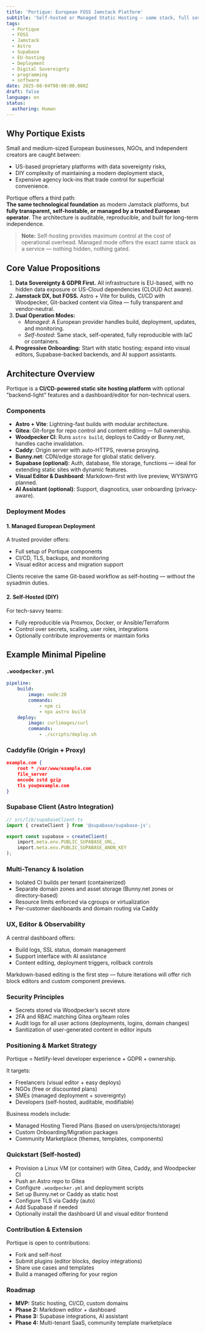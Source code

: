 ```yaml
---
title: 'Portique: European FOSS Jamstack Platform'
subtitle: 'Self-hosted or Managed Static Hosting – same stack, full sovereignty'
tags:
  - Portique
  - FOSS
  - Jamstack
  - Astro
  - Supabase
  - EU-hosting
  - Deployment
  - Digital Sovereignty
  - programming
  - software
date: 2025-08-04T00:00:00.000Z
draft: false
language: en
status:
  authoring: Human
---
```



<Tldr 
  tldr="Portique is an open, European alternative to proprietary Jamstack hosts (e.g. Netlify, Vercel):  
    - Either managed by a European operator (Deployment-as-a-Service)  
    - Or self-hosted using exactly the same FOSS-based stack (Astro, Gitea, Woodpecker, Caddy, Bunny.net; optionally Supabase)  
    Goal: Performance, GDPR-compliant data ownership, and usability for SMEs/NGOs/freelancers without lock-in."
  color="blue"
  icon="tabler:sparkles"
  badgeText="AI"
  badgeVariant="ai"
  info="This summary was generated by AI using OpenAI GPT-4."
/>

<div style={{ display: 'flex', gap: '0.5rem', flexWrap: 'wrap' }}>
    <Badge variant="tag" text="Open Source" size="md" />
    <Badge variant="tag" text="EU-hosted" size="md" />
    <Badge variant="tag" text="Jamstack" size="md" />
    <Badge variant="tag" text="Self-sovereign" size="md" />
</div>

## Why Portique Exists

Small and medium-sized European businesses, NGOs, and independent creators are caught between:

- US-based proprietary platforms with data sovereignty risks,
- DIY complexity of maintaining a modern deployment stack,
- Expensive agency lock-ins that trade control for superficial convenience.

Portique offers a third path:  
**The same technological foundation** as modern Jamstack platforms, but **fully transparent, self-hostable, or managed by a trusted European operator**. The architecture is auditable, reproducible, and built for long-term independence.

> **Note:** Self-hosting provides maximum control at the cost of operational overhead. Managed mode offers the exact same stack as a service — nothing hidden, nothing gated.

## Core Value Propositions

1. **Data Sovereignty & GDPR First.** All infrastructure is EU-based, with no hidden data exposure or US-Cloud dependencies (CLOUD Act aware).
2. **Jamstack DX, but FOSS.** Astro + Vite for builds, CI/CD with Woodpecker, Git-backed content via Gitea — fully transparent and vendor-neutral.
3. **Dual Operation Modes:**  
     - *Managed*: A European provider handles build, deployment, updates, and monitoring.  
     - *Self-hosted*: Same stack, self-operated, fully reproducible with IaC or containers.
4. **Progressive Onboarding:** Start with static hosting; expand into visual editors, Supabase-backed backends, and AI support assistants.

## Architecture Overview

Portique is a **CI/CD-powered static site hosting platform** with optional "backend-light" features and a dashboard/editor for non-technical users.

### Components

- **Astro + Vite**: Lightning-fast builds with modular architecture.
- **Gitea**: Git-forge for repo control and content editing — full ownership.
- **Woodpecker CI**: Runs `astro build`, deploys to Caddy or Bunny.net, handles cache invalidation.
- **Caddy**: Origin server with auto-HTTPS, reverse proxying.
- **Bunny.net**: CDN/edge storage for global static delivery.
- **Supabase (optional)**: Auth, database, file storage, functions — ideal for extending static sites with dynamic features.
- **Visual Editor & Dashboard**: Markdown-first with live preview, WYSIWYG planned.
- **AI Assistant (optional)**: Support, diagnostics, user onboarding (privacy-aware).

### Deployment Modes

#### 1. Managed European Deployment

A trusted provider offers:

- Full setup of Portique components
- CI/CD, TLS, backups, and monitoring
- Visual editor access and migration support

Clients receive the same Git-based workflow as self-hosting — without the sysadmin duties.

#### 2. Self-Hosted (DIY)

For tech-savvy teams:

- Fully reproducible via Proxmox, Docker, or Ansible/Terraform
- Control over secrets, scaling, user roles, integrations
- Optionally contribute improvements or maintain forks

## Example Minimal Pipeline

### `.woodpecker.yml`

```yaml
pipeline:
    build:
        image: node:20
        commands:
            - npm ci
            - npx astro build
    deploy:
        image: curlimages/curl
        commands:
            - ./scripts/deploy.sh
```

### Caddyfile (Origin + Proxy)

```json
example.com {
    root * /var/www/example.com
    file_server
    encode zstd gzip
    tls you@example.com
}
```

### Supabase Client (Astro Integration)

```ts
// src/lib/supabaseClient.ts
import { createClient } from '@supabase/supabase-js';

export const supabase = createClient(
    import.meta.env.PUBLIC_SUPABASE_URL,
    import.meta.env.PUBLIC_SUPABASE_ANON_KEY
);
```

### Multi-Tenancy & Isolation

- Isolated CI builds per tenant (containerized)
- Separate domain zones and asset storage (Bunny.net zones or directory-based)
- Resource limits enforced via cgroups or virtualization
- Per-customer dashboards and domain routing via Caddy

### UX, Editor & Observability

A central dashboard offers:

- Build logs, SSL status, domain management
- Support interface with AI assistance
- Content editing, deployment triggers, rollback controls

Markdown-based editing is the first step — future iterations will offer rich block editors and custom component previews.

### Security Principles

- Secrets stored via Woodpecker’s secret store
- 2FA and RBAC matching Gitea org/team roles
- Audit logs for all user actions (deployments, logins, domain changes)
- Sanitization of user-generated content in editor inputs

### Positioning & Market Strategy

Portique = Netlify-level developer experience + GDPR + ownership.

It targets:

- Freelancers (visual editor + easy deploys)
- NGOs (free or discounted plans)
- SMEs (managed deployment + sovereignty)
- Developers (self-hosted, auditable, modifiable)

Business models include:

- Managed Hosting Tiered Plans (based on users/projects/storage)
- Custom Onboarding/Migration packages
- Community Marketplace (themes, templates, components)

### Quickstart (Self-hosted)

- Provision a Linux VM (or container) with Gitea, Caddy, and Woodpecker CI
- Push an Astro repo to Gitea
- Configure `.woodpecker.yml` and deployment scripts
- Set up Bunny.net or Caddy as static host
- Configure TLS via Caddy (auto)
- Add Supabase if needed
- Optionally install the dashboard UI and visual editor frontend

### Contribution & Extension

Portique is open to contributions:

- Fork and self-host
- Submit plugins (editor blocks, deploy integrations)
- Share use cases and templates
- Build a managed offering for your region

### Roadmap

- **MVP:** Static hosting, CI/CD, custom domains
- **Phase 2:** Markdown editor + dashboard
- **Phase 3:** Supabase integrations, AI assistant
- **Phase 4:** Multi-tenant SaaS, community template marketplace

